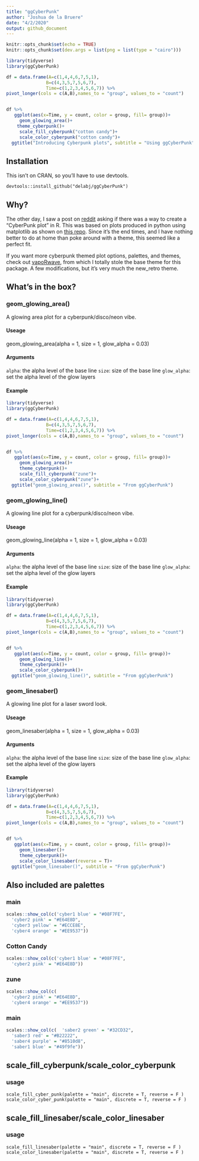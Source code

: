 ```yaml
---
title: "ggCyberPunk"
author: "Joshua de la Bruere"
date: "4/2/2020"
output: github_document
---
```


```r
knitr::opts_chunk$set(echo = TRUE)
knitr::opts_chunk$set(dev.args = list(png = list(type = "cairo")))

```

```r
library(tidyverse)
library(ggCyberPunk)

df = data.frame(A=c(1,4,4,6,7,5,1),
               B=c(4,3,5,7,5,6,7),
               Time=c(1,2,3,4,5,6,7)) %>%
pivot_longer(cols = c(A,B),names_to = "group", values_to = "count")


df %>%
   ggplot(aes(x=Time, y = count, color = group, fill= group))+
     geom_glowing_area()+
    theme_cyberpunk()+
     scale_fill_cyberpunk("cotton candy")+
     scale_color_cyberpunk("cotton candy")+
  ggtitle("Introducing Cyberpunk plots", subtitle = "Using ggCyberPunk")

```


## Installation
This isn't on CRAN, so you'll have to use devtools. 

``devtools::install_github("delabj/ggCyberPunk")``

## Why?
The other day, I saw a post on [reddit](https://www.reddit.com/r/rstats/comments/fsncqz/cyberpunk_plots_in_r/) asking if there was a way to create a "CyberPunk plot" in R. This was based on plots produced in python using matplotlib as shown on [this repo](https://github.com/dhaitz/mplcyberpunk). Since it's the end times, and I have nothing better to do at home than poke around with a theme, this seemed like a perfect fit.

If you want more cyberpunk themed plot options, palettes, and themes, check out [vapoRwave](https://github.com/moldach/vapoRwave), from which I totally stole the base theme for this package. A few modifications, but it's very much the new_retro theme.


## What's in the box?


### geom_glowing_area()

A glowing area plot for a cyberpunk/disco/neon vibe.

#### Useage 
geom_glowing_area(alpha =  1, size = 1, glow_alpha = 0.03)

#### Arguments

`alpha`: the alpha level of the base line
`size`: size of the base line
`glow_alpha`: set the alpha level of the glow layers

#### Example
```r
library(tidyverse)
library(ggCyberPunk)

df = data.frame(A=c(1,4,4,6,7,5,1),
               B=c(4,3,5,7,5,6,7),
               Time=c(1,2,3,4,5,6,7)) %>%
pivot_longer(cols = c(A,B),names_to = "group", values_to = "count")


df %>%
   ggplot(aes(x=Time, y = count, color = group, fill= group))+
     geom_glowing_area()+
     theme_cyberpunk()+
     scale_fill_cyberpunk("zune")+
     scale_color_cyberpunk("zune")+
  ggtitle("geom_glowing_area()", subtitle = "From ggCyberPunk")

```


### geom_glowing_line()

A glowing line plot for a cyberpunk/disco/neon vibe.

#### Useage 
geom_glowing_line(alpha =  1, size = 1, glow_alpha = 0.03)

#### Arguments

`alpha`: the alpha level of the base line
`size`: size of the base line
`glow_alpha`: set the alpha level of the glow layers

#### Example
```r
library(tidyverse)
library(ggCyberPunk)

df = data.frame(A=c(1,4,4,6,7,5,1),
               B=c(4,3,5,7,5,6,7),
               Time=c(1,2,3,4,5,6,7)) %>%
pivot_longer(cols = c(A,B),names_to = "group", values_to = "count")


df %>%
   ggplot(aes(x=Time, y = count, color = group, fill= group))+
     geom_glowing_line()+
     theme_cyberpunk()+
     scale_color_cyberpunk()+
  ggtitle("geom_glowing_line()", subtitle = "From ggCyberPunk")

```

### geom_linesaber()

A glowing line plot for a laser sword look.

#### Useage 
geom_linesaber(alpha =  1, size = 1, glow_alpha = 0.03)

#### Arguments

`alpha`: the alpha level of the base line
`size`: size of the base line
`glow_alpha`: set the alpha level of the glow layers

#### Example
```r
library(tidyverse)
library(ggCyberPunk)

df = data.frame(A=c(1,4,4,6,7,5,1),
               B=c(4,3,5,7,5,6,7),
               Time=c(1,2,3,4,5,6,7)) %>%
pivot_longer(cols = c(A,B),names_to = "group", values_to = "count")


df %>%
   ggplot(aes(x=Time, y = count, color = group, fill= group))+
     geom_linesaber()+
     theme_cyberpunk()+
     scale_color_linesaber(reverse = T)+
  ggtitle("geom_linesaber()", subtitle = "From ggCyberPunk")

```


## Also included are palettes

### main
```r
scales::show_col(c('cyber1 blue' = "#08F7FE",
  'cyber2 pink' = "#E64E8D",
  'cyber3 yellow' = "#ECCE8E",
  'cyber4 orange' = "#EE9537"))
```
### Cotton Candy
```r
scales::show_col(c('cyber1 blue' = "#08F7FE",
  'cyber2 pink' = "#E64E8D"))
```
### zune
```r
scales::show_col(c(
  'cyber2 pink' = "#E64E8D",
  'cyber4 orange' = "#EE9537"))
```
### main
```r
scales::show_col(c(  'saber2 green' = "#32CD32",
  'saber3 red' = "#B22222",
  'saber4 purple' = "#8510d8",
  'saber1 blue' = "#49f9fe"))
```


## scale_fill_cyberpunk/scale_color_cyberpunk

### usage
`scale_fill_cyber_punk(palette = "main", discrete = T, reverse = F )`
`scale_color_cyber_punk(palette = "main", discrete = T, reverse = F )`


## scale_fill_linesaber/scale_color_linesaber

### usage
`scale_fill_linesaber(palette = "main", discrete = T, reverse = F )`
`scale_color_linesaber(palette = "main", discrete = T, reverse = F )`

